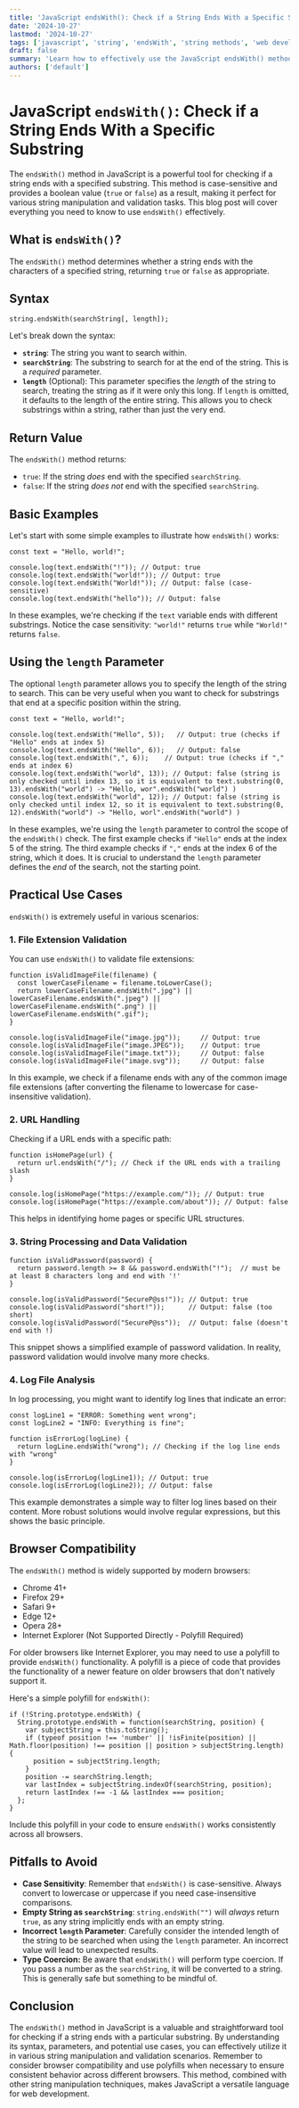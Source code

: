 ```yaml
---
title: 'JavaScript endsWith(): Check if a String Ends With a Specific Substring'
date: '2024-10-27'
lastmod: '2024-10-27'
tags: ['javascript', 'string', 'endsWith', 'string methods', 'web development', 'frontend']
draft: false
summary: 'Learn how to effectively use the JavaScript endsWith() method to determine if a string ends with a specified substring. This comprehensive guide includes syntax, examples, and practical use cases.'
authors: ['default']
---
```


# JavaScript `endsWith()`: Check if a String Ends With a Specific Substring

The `endsWith()` method in JavaScript is a powerful tool for checking if a string ends with a specified substring. This method is case-sensitive and provides a boolean value (`true` or `false`) as a result, making it perfect for various string manipulation and validation tasks. This blog post will cover everything you need to know to use `endsWith()` effectively.

## What is `endsWith()`?

The `endsWith()` method determines whether a string ends with the characters of a specified string, returning `true` or `false` as appropriate.

## Syntax

```plaintext
string.endsWith(searchString[, length]);
```

Let's break down the syntax:

- **`string`**: The string you want to search within.
- **`searchString`**: The substring to search for at the end of the string. This is a _required_ parameter.
- **`length`** (Optional): This parameter specifies the _length_ of the string to search, treating the string as if it were only this long. If `length` is omitted, it defaults to the length of the entire string. This allows you to check substrings within a string, rather than just the very end.

## Return Value

The `endsWith()` method returns:

- `true`: If the string _does_ end with the specified `searchString`.
- `false`: If the string _does not_ end with the specified `searchString`.

## Basic Examples

Let's start with some simple examples to illustrate how `endsWith()` works:

```plaintext
const text = "Hello, world!";

console.log(text.endsWith("!")); // Output: true
console.log(text.endsWith("world!")); // Output: true
console.log(text.endsWith("World!")); // Output: false (case-sensitive)
console.log(text.endsWith("hello")); // Output: false
```

In these examples, we're checking if the `text` variable ends with different substrings. Notice the case sensitivity: `"world!"` returns `true` while `"World!"` returns `false`.

## Using the `length` Parameter

The optional `length` parameter allows you to specify the length of the string to search. This can be very useful when you want to check for substrings that end at a specific position within the string.

```plaintext
const text = "Hello, world!";

console.log(text.endsWith("Hello", 5));   // Output: true (checks if "Hello" ends at index 5)
console.log(text.endsWith("Hello", 6));   // Output: false
console.log(text.endsWith(",", 6));    // Output: true (checks if "," ends at index 6)
console.log(text.endsWith("world", 13)); // Output: false (string is only checked until index 13, so it is equivalent to text.substring(0, 13).endsWith("world") -> "Hello, wor".endsWith("world") )
console.log(text.endsWith("world", 12)); // Output: false (string is only checked until index 12, so it is equivalent to text.substring(0, 12).endsWith("world") -> "Hello, worl".endsWith("world") )
```

In these examples, we're using the `length` parameter to control the scope of the `endsWith()` check. The first example checks if `"Hello"` ends at the index 5 of the string. The third example checks if `","` ends at the index 6 of the string, which it does. It is crucial to understand the `length` parameter defines the _end_ of the search, not the starting point.

## Practical Use Cases

`endsWith()` is extremely useful in various scenarios:

### 1. File Extension Validation

You can use `endsWith()` to validate file extensions:

```plaintext
function isValidImageFile(filename) {
  const lowerCaseFilename = filename.toLowerCase();
  return lowerCaseFilename.endsWith(".jpg") || lowerCaseFilename.endsWith(".jpeg") || lowerCaseFilename.endsWith(".png") || lowerCaseFilename.endsWith(".gif");
}

console.log(isValidImageFile("image.jpg"));     // Output: true
console.log(isValidImageFile("image.JPEG"));    // Output: true
console.log(isValidImageFile("image.txt"));     // Output: false
console.log(isValidImageFile("image.svg"));     // Output: false
```

In this example, we check if a filename ends with any of the common image file extensions (after converting the filename to lowercase for case-insensitive validation).

### 2. URL Handling

Checking if a URL ends with a specific path:

```plaintext
function isHomePage(url) {
  return url.endsWith("/"); // Check if the URL ends with a trailing slash
}

console.log(isHomePage("https://example.com/")); // Output: true
console.log(isHomePage("https://example.com/about")); // Output: false
```

This helps in identifying home pages or specific URL structures.

### 3. String Processing and Data Validation

```plaintext
function isValidPassword(password) {
  return password.length >= 8 && password.endsWith("!");  // must be at least 8 characters long and end with '!'
}

console.log(isValidPassword("SecureP@ss!")); // Output: true
console.log(isValidPassword("short!"));      // Output: false (too short)
console.log(isValidPassword("SecureP@ss"));  // Output: false (doesn't end with !)
```

This snippet shows a simplified example of password validation. In reality, password validation would involve many more checks.

### 4. Log File Analysis

In log processing, you might want to identify log lines that indicate an error:

```plaintext
const logLine1 = "ERROR: Something went wrong";
const logLine2 = "INFO: Everything is fine";

function isErrorLog(logLine) {
  return logLine.endsWith("wrong"); // Checking if the log line ends with "wrong"
}

console.log(isErrorLog(logLine1)); // Output: true
console.log(isErrorLog(logLine2)); // Output: false
```

This example demonstrates a simple way to filter log lines based on their content. More robust solutions would involve regular expressions, but this shows the basic principle.

## Browser Compatibility

The `endsWith()` method is widely supported by modern browsers:

- Chrome 41+
- Firefox 29+
- Safari 9+
- Edge 12+
- Opera 28+
- Internet Explorer (Not Supported Directly - Polyfill Required)

For older browsers like Internet Explorer, you may need to use a polyfill to provide `endsWith()` functionality. A polyfill is a piece of code that provides the functionality of a newer feature on older browsers that don't natively support it.

Here's a simple polyfill for `endsWith()`:

```plaintext
if (!String.prototype.endsWith) {
  String.prototype.endsWith = function(searchString, position) {
    var subjectString = this.toString();
    if (typeof position !== 'number' || !isFinite(position) || Math.floor(position) !== position || position > subjectString.length) {
      position = subjectString.length;
    }
    position -= searchString.length;
    var lastIndex = subjectString.indexOf(searchString, position);
    return lastIndex !== -1 && lastIndex === position;
  };
}
```

Include this polyfill in your code to ensure `endsWith()` works consistently across all browsers.

## Pitfalls to Avoid

- **Case Sensitivity**: Remember that `endsWith()` is case-sensitive. Always convert to lowercase or uppercase if you need case-insensitive comparisons.
- **Empty String as `searchString`**: `string.endsWith("")` will _always_ return `true`, as any string implicitly ends with an empty string.
- **Incorrect `length` Parameter**: Carefully consider the intended length of the string to be searched when using the `length` parameter. An incorrect value will lead to unexpected results.
- **Type Coercion:** Be aware that `endsWith()` will perform type coercion. If you pass a number as the `searchString`, it will be converted to a string. This is generally safe but something to be mindful of.

## Conclusion

The `endsWith()` method in JavaScript is a valuable and straightforward tool for checking if a string ends with a particular substring. By understanding its syntax, parameters, and potential use cases, you can effectively utilize it in various string manipulation and validation scenarios. Remember to consider browser compatibility and use polyfills when necessary to ensure consistent behavior across different browsers. This method, combined with other string manipulation techniques, makes JavaScript a versatile language for web development.
